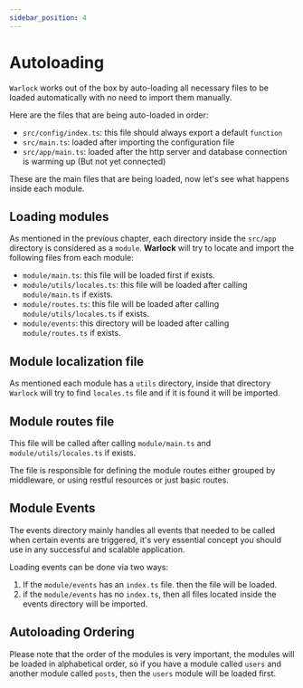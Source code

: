 ```yaml
---
sidebar_position: 4
---
```



# Autoloading

`Warlock` works out of the box by auto-loading all necessary files to be loaded automatically with no need to import them manually.

Here are the files that are being auto-loaded in order:

- `src/config/index.ts`: this file should always export a default `function`
- `src/main.ts`: loaded after importing the configuration file
- `src/app/main.ts`: loaded after the http server and database connection is warming up (But not yet connected)

These are the main files that are being loaded, now let's see what happens inside each module.

## Loading modules

As mentioned in the previous chapter, each directory inside the `src/app` directory is considered as a `module`. **Warlock** will try to locate and import the following files from each module:

- `module/main.ts`: this file will be loaded first if exists.
- `module/utils/locales.ts`: this file will be loaded after calling `module/main.ts` if exists.
- `module/routes.ts`: this file will be loaded after calling `module/utils/locales.ts` if exists.
- `module/events`: this directory will be loaded after calling `module/routes.ts` if exists.

## Module localization file

As mentioned each module has a `utils` directory, inside that directory `Warlock` will try to find `locales.ts` file and if it is found it will be imported.

## Module routes file

This file will be called after calling `module/main.ts` and `module/utils/locales.ts` if exists.

The file is responsible for defining the module routes either grouped by middleware, or using restful resources or just basic routes.

## Module Events

The events directory mainly handles all events that needed to be called when certain events are triggered, it's very essential concept you should use in any successful and scalable application.

Loading events can be done via two ways:

1. If the `module/events` has an `index.ts` file. then the file will be loaded.
2. if the `module/events` has no `index.ts`, then all files located inside the events directory will be imported.

## Autoloading Ordering

Please note that the order of the modules is very important, the modules will be loaded in alphabetical order, so if you have a module called `users` and another module called `posts`, then the `users` module will be loaded first.